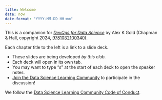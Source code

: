 ```yaml
---
title: Welcome
date: now
date-format: "YYYY-MM-DD HH:mm"
---
```


This is a companion for [_DevOps for Data Science_](https://do4ds.com/) by Alex K Gold (Chapman & Hall, copyright 2024, [9781032100340](https://www.routledge.com/DevOps-for-Data-Science/Gold/p/book/9781032100340)).

Each chapter title to the left is a link to a slide deck.

-   These slides are being developed *by this club.*
-   Each deck will open in its own tab.
-   You may want to type "s" at the start of each deck to open the *s*peaker notes.
-   [Join the Data Science Learning Community](https://dslc.io/join) to participate in the discussion!
    
We follow the [Data Science Learning Community Code of Conduct](https://dslc.io/conduct).
